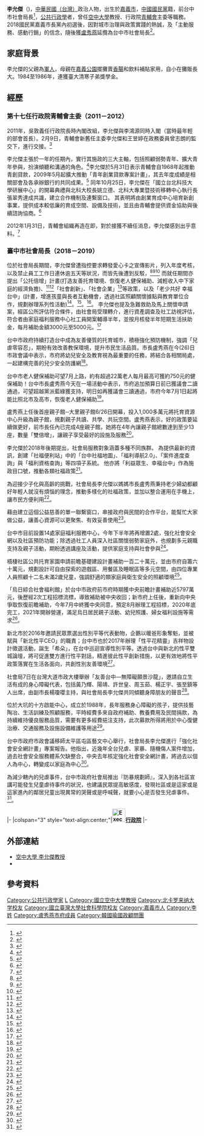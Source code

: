 {{多個問題|
{{newsrelease|time=2019-07-08T00:47:24+00:00}}
{{review|time=2019-07-08T00:47:24+00:00}}
{{citation style|time=2019-05-20T09:12:16+00:00}}
{{copyedit|time=2019-05-20T09:12:16+00:00}}
}}
{{Infobox_Person
| name = 李允傑
|image= 
|box_width= 320
|occupation=公共行政學者 
| english_names = Jack Lee
| Sex = 男
| Native place = [[台灣|台灣]][[嘉義市|嘉義市]]
| period = 
| party = 
| nationality = {{ROC}}
|birth_date= {{birth date and age|1964|9|3}}
|birth_place= {{TWN}}[[嘉義市|嘉義市]]
|death_date= 
|death_place= 
| spouse = 
|education= 
*[[嘉義高中|嘉義高中]]
*[[國立台灣大學|國立台灣大學]]政治學系學士 1986年
*[[國立台灣大學|國立台灣大學]]政治學研究所碩士 1989年
*[[美國|美國]][[北卡羅萊納大學|北卡羅萊納大學]]公共政策博士 1995年
| past = 
*行政院研考會<br> 1991年7月－1991年12月
*行政院大陸委員會<br> 1992年1月－1992年7月
*美國北卡羅萊納大學助理研究員<br>1993年8月－1994年12月
*台灣經濟研究院副研究員<br>1995年10月－1996年2月
*空中大學公共行政學系副教授<br> 1996年2月
*空中大學公共行政學系教授<br> 1999年6月
*南京大學台灣研究所客座教授<br>2006年8月－2007年2月
*美國[[哈佛大學|哈佛大學]]傅爾布萊特訪問教授<br>2007年8月－2008年1月
*行政院青年輔導委員會主委 <br>2011年2月9日 - 2012年2月5日
*臺中市政府社會局局長<br> 2018年12月25日 - 2019年9月10日
*臺中市政府顧問<br> 2019年9月11日 - 2020年1月31日
| work =
*政策執行與評估 
*公共管理 
*〈透視兩岸‧財經〉、〈台灣政局與兩岸關係〉、〈兩岸投資保障協議之研究〉以及公共政策與行政管理領域學術專書等共15本(含合著)
*ECFA後的兩岸關係
}}
'''李允傑'''（{{bd|1964年|9月3日|catIdx=L李}})，[[中華民國（台灣）|中華民國（台灣）]]政治人物，出生於[[嘉義市|嘉義市]]，[[中國國民黨|中國國民黨]]籍，前台中市社會局長<ref>{{Cite web|url=https://www.society.taichung.gov.tw/1193506/post|title=台中市社會局首長介紹|accessdate=|author=|date=|publisher=台中市政府社會局|archive-url=https://web.archive.org/web/20190514104814/https://www.society.taichung.gov.tw/1193506/post|archive-date=2019-05-14|dead-url=yes}}</ref>，[[公共行政学|公共行政學]]者，曾任[[空中大學|空中大學]]教授、行政院[[青輔會|青輔會]]主委等職務。2018國民黨嘉義市長黨內初選後，因對城市治理與政策實踐的熱誠，及「主動服務、感動行銷」的信念，隨後獲[[盧秀燕|盧秀燕]]延攬為台中市社會局長<ref>{{Cite web|url=https://news.ltn.com.tw/news/politics/breakingnews/2643912|title=「攤販之子」出任中市社會局長 李允傑：有意義的挑戰 - 政治 - 自由時報電子報|accessdate=2019-05-14|work=自由電子報|language=zh-TW}}</ref>。

== 家庭背景 ==
李允傑的父親為[[軍人|軍人]]，母親在[[嘉義公園|嘉義公園]]擺攤賣[[香腸|香腸]]和飲料補貼家用，自小在攤販長大。1984至1986年，連獲臺大清寒子弟獎學金。

== 經歷 ==
=== 第十七任行政院青輔會主委（2011－2012） ===
2011年，吳敦義任行政院長時內閣改組，李允傑與李鴻源同時入閣（當時最年輕的部會首長）。2月9日，青輔會新舊任主委李允傑和王昱婷在政務委員曾志朗的監交下，進行交接。<ref>{{Cite web|url=https://newtalk.tw/news/view/2011-02-09/11894=李允傑接青輔會 將照顧弱勢青年|accessdate=2011-02-09|work=新頭殼|language=zh-TW}}</ref>

李允傑主張於一年的任期內，實行其施政的三大主軸，包括照顧弱勢青年、擴大青年參與，扮演傾聽和溝通的角色。<ref>{{Cite web|url=https://news.ltn.com.tw/news/life/paper/466736|title=新官上任／李允傑接青輔會 329端出牛肉 - 生活 - 自由時報電子報|accessdate=2019-05-14|work=自由電子報|language=zh-TW}}</ref>李允傑於5月31日表示青輔會自1968年起推動青創貸款，2009年5月起擴大推動「青年創業貸款專案計畫」，其去年度成績是相關部會及各承辦銀行的共同成果。<ref>{{Cite web|url=http://www.epochtimes.com/b5/11/5/31/n3272336.htm=台青創貸款 創就業機會數新高 - 大紀元|accessdate=2011-05-31|work=大紀元|language=zh-TW}}</ref>
同年10月25日，李允傑在「國立台北科技大學研展中心」的開幕典禮與北科大校長姚立德、北科大專業暨技術移轉中心執行長張翠秀達成共識，建立合作機制及連繫窗口。 其表明將由創業育成中心培育新創事業，提供成本較低廉的育成空間、設備及技術，並且由青輔會提供資金協助與後續諮詢協商。<ref>{{Cite web|url=https://m.xuite.net/blog/newtaiwannet/667/53246755=青輔會 李允傑主任委員、第一處 陳愛珠科長：北科大研展中心開幕 青輔會宣布「一站式服務協助創業青年」|accessdate=2011-10-26|work=隨意窩日誌|language=zh-TW}}{{Dead link|date=2020年1月 |bot=InternetArchiveBot |fix-attempted=yes }}</ref>

2012年1月31日，青輔會組織再造在即，對於接獲不續任消息，李允傑感到出乎意料。<ref>{{Cite web|url=http://www.epochtimes.com/b5/12/1/31/n3499025.htm|title=李允傑未獲留任 意外但無遺憾 - 大紀元|accessdate=2019-05-14|date=2012-01-31|work=大紀元 www.epochtimes.com|language=zh-TW}}</ref> 

=== 臺中市社會局長（2018－2019） ===

位於社會局長期間，李允傑曾遭指控要求轉發愛心卡之宣傳影片，列入年度考核，以及禁止員工工作日連休逾五天等狀況，而皆先後遭到反駁，<ref>{{Cite web|url=https://news.ltn.com.tw/news/life/breakingnews/2702210|title=要脅公務員轉發宣導影片？中市府：已更正澄清 - 生活 - 自由時報電子報|accessdate=2019-05-14|work=自由電子報|language=zh-TW}}</ref><ref>{{Cite web|url=https://tw.appledaily.com/new/realtime/20190327/1531214/|title=台中社會局禁工作日連休五天 挨批帶頭當慣老闆｜蘋果新聞網｜蘋果日報|accessdate=2019-05-14|work=蘋果新聞網|language=zh-TW}}</ref><ref>{{Cite web|url=https://www.msn.com/zh-tw/lifestyle/lifestyleliving/%E7%A6%81%E5%B7%A5%E4%BD%9C%E6%97%A5%E9%80%A3%E4%BC%915%E5%A4%A9-%E4%B8%AD%E7%A4%BE%E6%9C%83%E5%B1%80%E6%8C%A8%E8%BD%9F%E8%A1%80%E6%B1%97/ar-BBVhRTc|title=禁工作日連休5天 中社會局挨轟血汗|accessdate=2019-05-14|work=www.msn.com|archive-url=https://web.archive.org/web/20190514100256/https://www.msn.com/zh-tw/lifestyle/lifestyleliving/%25E7%25A6%2581%25E5%25B7%25A5%25E4%25BD%259C%25E6%2597%25A5%25E9%2580%25A3%25E4%25BC%25915%25E5%25A4%25A9-%25E4%25B8%25AD%25E7%25A4%25BE%25E6%259C%2583%25E5%25B1%2580%25E6%258C%25A8%25E8%25BD%259F%25E8%25A1%2580%25E6%25B1%2597/ar-BBVhRTc|archive-date=2019-05-14|dead-url=yes}}</ref>
而就任期間亦提出「公托倍增」計畫(打造友善托育環境、恢復老人健保補助、減輕收入中下家庭的經濟負擔)、<ref>{{Cite web|url=https://www.chinatimes.com/realtimenews/20190611004011-260407?chdtv=中市社會局「公托倍增」 打造友善托育環境｜中時電子報｜中時電子報|accessdate=2019-06-11|work=中時電子報|language=zh-TW}}</ref><ref>{{Cite web|url=https://www.chinatimes.com/newspapers/20190612000587-260114?chdtv=中市敬老愛心卡政策微調，符合公平正義、兼顧財政永續|accessdate=2019-06-12|last=中時電子報|work=中時電子報|language=zh-TW}}</ref>「社會創新」、「社會企業」<ref>{{Cite web|url=https://www.cna.com.tw/news/ahel/201906160078.aspx=用一杯茶看見南亞 紅茶串聯印度與斯里蘭卡|accessdate=2019-06-12|last=中央社|work=中央社|language=zh-TW}}{{Dead link|date=2020年1月 |bot=InternetArchiveBot |fix-attempted=yes }}</ref>等政策，以及「老少共好 幸福台中」(計畫，增進孩童與長者互動機會，透過社區照顧關懷據點與教育單位合作，規劃辦理系列性活動)<ref>{{Cite web|url=https://www.chinatimes.com/realtimenews/20190704001374-260407=長者有福！中市社會局打造公益慈善聯盟|accessdate=2019-07-04|last=中時電子報|work=中時電子報|language=zh-TW}}</ref>。<ref>{{Cite web|url=http://www.taiwantimes.com.tw/ncon.php?num=45590page=ncon.php=公私協力政策目標 中市社會局長李允傑：藉由公私協力互信合作機制，造福弱勢族群|accessdate=2019-07-11|last=臺灣時報|work=臺灣時報|language=zh-TW}}</ref>。<ref>{{Cite web|url=https://www.taiwantimes.com.tw/ncon.php?num=45276page=ncon.php=重視幼兒 台中市政府公托加倍計畫|accessdate=2019-07-09|last=臺灣時報|work=臺灣時報|language=zh-TW}}</ref>。 李允傑也提及急難救助及馬上關懷申請案，經區公所評估符合條件，由社會局受理轉介，進行資產調查及社工訪視評估，符合者由家庭福利服務中心社工員開案輔導半年，並按月核發半年短期生活扶助金，每月補助金額3000元至5000元。<ref>{{Cite web|url=https://www.taiwanhot.net/?p=723164=中市韌力家庭陪伴計畫績效佳　協助近貧家庭走出困境|accessdate=2019-06-27|last=台灣好新聞|work=台灣好新聞|language=zh-TW}}</ref>

台中市政府持續打造台中成為友善優質的托育城市，積極強化預防機制，強調「兒虐零容忍」，期盼有效改善教保環境，提升市民生活品質。市長盧秀燕在今(26)日市政會議中表示，市府將幼兒安全及教育視為最重要的任務，將結合各相關局處，一起建構完善的兒少安全防護網<ref>{{Cite web|url=https://www.news.taichung.gov.tw/1243882/post=中市府強調「兒虐零容忍」 持續打造友善優質托育城市 - 市政新聞|accessdate=2019-03-26|date=2019-03-26|work=市政新聞 https://news.ltn.com.tw/news/life/breakingnews/2831450|language=zh-TW}}{{Dead link|date=2020年1月 |bot=InternetArchiveBot |fix-attempted=yes }}</ref>。

台中市老人健保補助可望7月上路，約有超過22萬老人每月最高可獲約750元的健保補助！台中市長盧秀燕今天在一場活動中表示，市府追加預算日前已獲議會二讀通過，可望超越黨派藍綠獲支持，明日如再獲議會三讀通過，市府今年7月1日起將能比照北市及高市，恢復老人健保補助<ref>{{Cite web|url=https://news.ltn.com.tw/news/life/breakingnews/2831450=台中老人健保補助7/1可望恢復 22萬人受惠 - 自由時報|accessdate=2019-06-23|date=2019-06-23|work=自由時報 https://news.ltn.com.tw/news/life/breakingnews/2831450|language=zh-TW}}{{Dead link|date=2020年1月 |bot=InternetArchiveBot |fix-attempted=yes }}</ref>。

盧秀燕上任後首座親子館─大里親子館6/26日開幕，投入1,000多萬元將托育資源中心升級為親子館，規劃親子共讀、共學、共玩空間。盧秀燕表示，好的政策要延續做更好，前市長任內已完成4座親子館，她將在4年內讓親子館總數達到至少13座，數量「雙倍增」，讓親子享受最好的設施及服務<ref>{{Cite web|url=https://www.storm.mg/localarticle/1425743=盧秀燕：四年內親子館「雙倍增」　上任首座親子館開幕 - 風傳媒|accessdate=2019-06-26|date=2019-06-26|work=風傳媒 http://twpowernews.com/home/news_pagein.php?iType=1010&n_id=162976|language=zh-TW}}{{Dead link|date=2020年1月 |bot=InternetArchiveBot |fix-attempted=yes }}</ref>。

李允傑於2018年後期提出，社會局服務對象涵蓋多種不同族群。 為提供最新的資訊，創建「社福便利站」中的「台中社福地圖」、「福利導航2.0」、「案件進度查詢」與「福利資格查詢」等四項子系統。 他亦將「利益眾生、幸福台中」作為施政目口號，推動各類社福政策<ref>{{Cite web|url=http://twpowernews.com/home/news_pagein.php?iType=1010&n_id=162976=一指掌握社福資訊 中市「社福便利站」網路平台啟用 - 勁報|accessdate=2019-07-11|date=2019-07-11|work=勁報 http://twpowernews.com/home/news_pagein.php?iType=1010&n_id=162976|language=zh-TW}}</ref>。

為迎接少子化與高齡的挑戰，社會局長李允傑以媽媽市長盧秀燕秉持老少婦幼都顧好年輕人就沒有煩惱的理念，推動多樣化的社福政策，並加以整合運用在手機上，讓市民方便利用<ref>{{Cite web|url=http://61.222.185.194/?FID=14&CID=458705=利益眾生、幸福台中 李允傑願景 - 台灣新生報|accessdate=2019-07-16|date=2019-07-16|work=台灣新生報 http://61.222.185.194/?FID=14&CID=458705|language=zh-TW}}</ref>。

藉由建立這個公益慈善的單一聯繫窗口，串接政府與民間的合作平台，能幫忙大家做公益，讓善心資源可以更聚焦、有效妥善使用<ref>{{Cite web|url=http://www.fingermedia.tw/?p=735381=中市府公益慈善平台啟動 串接民間資源力量 - 指傳媒|accessdate=2019-07-22|date=2019-07-22|work=指傳媒 http://www.fingermedia.tw/?p=735381|language=zh-TW}}</ref>。

台中市目前設置14處家庭福利服務中心，今年下半年將再增置2處，強化社會安全網以及社區預防功能；除透過社工人員深入社區關懷弱勢家庭外，也規劃多元親職支持及親子活動，期盼透過講座及活動，提供家庭支持與社會參與<ref>{{Cite web|url=http://n.yam.com/Article/20190723777001=中市舉辦各式親職教育活動　提供家庭支持與社會參與 - 大成報|accessdate=2019-07-23|date=2019-07-23|work=大成報 http://n.yam.com/Article/20190723777001|language=zh-TW}}</ref>。

梧棲社區公共托育家園申請前瞻基礎建設計畫補助一百二十萬元，並由市府自籌六十萬元，規劃設計可自由探索的遊戲區、用餐區及睡眠區等多元空間，由四位專業人員照顧十二名未滿2歲兒童，強調舒適的類家庭與衛生安全的照顧環境<ref>{{Cite web|url=http://www.fingermedia.tw/?p=737512=梧棲社區公共托育家園開幕 盧秀燕：落實公托倍增 打造友善育兒環境 - 指傳媒|accessdate=2019-07-29|date=2019-07-29|work=指傳媒 http://www.fingermedia.tw/?p=737512|language=zh-TW}}</ref>。

「烏日綜合社會福利館」於台中市政府前市府時期獲中央前瞻計畫補助近5797萬元，後歷經2次工程招標流標，導致補助被中央收回；新市府上任後，重新向中央爭取恢復前瞻補助，今年7月中終獲中央同意，預定8月辦理工程招標，2020年底完工，2021年開辦營運，滿足烏日居民親子活動、幼兒照護、婦女福利設施等需求<ref>{{Cite web|url=https://www.chinatimes.com/realtimenews/20190803002478-260407?chdtv=中市府追回烏日綜合社會福利館前瞻補助 拚明年底完工 - 中時電子報|accessdate=2019-08-03|date=2019-08-03|work=中時電子報 https://www.chinatimes.com/realtimenews/20190803002478-260407?chdtv|language=zh-TW}}</ref>。

新北市於2016年邀請民眾票選出性別平等代表動物，企鵝以暖爸形象奪魁，並被賦與「新北性平CEO」的職責；台中市也於2017年辦理「性平花精靈」吉祥物設計徵選活動，誕生「希朵」，在台中巡迴宣導性別平等。透過台中與新北的性平雙城論壇，將可促進雙方進行性平對話，精進彼此性平創新措施，以更有效地將性平政策落實在生活各面向，共創性別友善環境<ref>{{Cite web|url=https://news.ltn.com.tw/news/life/breakingnews/2874560=性平雙城論壇登場 台中、新北打造幸福城市 - 自由時報|accessdate=2019-08-05|date=2019-08-05|work=自由時報 https://news.ltn.com.tw/news/life/breakingnews/2874560|language=zh-TW}}{{Dead link|date=2020年1月 |bot=InternetArchiveBot |fix-attempted=yes }}</ref>。

社會局7日在台灣大道市政大樓舉辦「友善台中—無障礙願景沙龍」，邀請自立生活有成的身心障礙代表，包括黃乃輝、陽靖、許世皇、周玉茹、楊正宇、張至鎮等人出席，由副市長楊瓊瓔主持，與社會局長李允傑共同傾聽身障朋友的聲音<ref>{{Cite web|url=http://www.fingermedia.tw/?p=740076=傾聽身障朋友的聲音 中市辦無障礙願景沙龍 - 指傳媒|accessdate=2019-08-07|date=2019-08-07|work=指傳媒 http://www.fingermedia.tw/?p=740076|language=zh-TW}}</ref>。

位於大坑的十方啟能中心，成立於1988年，長年服務身心障礙的孩子，提供技藝陶冶、生活訓練及照顧服務，平時經費多來自政府補助、教養費用及民間捐款，為持續維持優良服務品質，需要有更多經費挹注支持，此次募款所得將用於中心復健治療、交通服務及設施設備維護等用途<ref>{{Cite web|url=https://www.chinatimes.com/realtimenews/20190809001721-260405?chdtv=十方募款餐會不足10桌 盧秀燕個人名義響應力挺 - 中國時報|accessdate=2019-08-09|date=2019-08-09|work=中國時報 https://www.chinatimes.com/realtimenews/20190809001721-260405?chdtv|language=zh-TW}}</ref>。

台中市政府市政會議移師太平區屯區藝文中心舉行，社會局長李允傑進行「強化社會安全網計畫」專案報告。他指出，近幾年全台兒虐、家暴、隨機傷人案件增加，過去社會安全服務體系欠缺整合，中央去年核定強化社會安全網計畫，將過去以個人為中心，轉變成以家庭為中心<ref>{{Cite web|url=https://tw.news.yahoo.com/%E4%B8%AD%E5%B8%82%E6%88%90%E7%AB%8B%E9%9B%86%E4%B8%AD%E7%AF%A9%E6%B4%BE%E6%A1%88%E4%B8%AD%E5%BF%83-%E5%BC%B7%E5%8C%96%E7%A4%BE%E6%9C%83%E5%AE%89%E5%85%A8-073714956.html=中市成立集中篩派案中心 強化社會安全 - 大千電台|accessdate=2019-08-13|date=2019-08-13|work=大千電台 https://tw.news.yahoo.com/%E4%B8%AD%E5%B8%82%E6%88%90%E7%AB%8B%E9%9B%86%E4%B8%AD%E7%AF%A9%E6%B4%BE%E6%A1%88%E4%B8%AD%E5%BF%83-%E5%BC%B7%E5%8C%96%E7%A4%BE%E6%9C%83%E5%AE%89%E5%85%A8-073714956.html|language=zh-TW}}</ref>。

為減少轄內的兒虐事件，台中市政府社會局推出『防暴規劃師』，深入到各社區宣講可能發生兒童虐待事件的狀況，也建議民眾提高敏感度，發現社區或是這家或是這家進內的鄰居兒童出現異常的哭聲或是呼喊聲，就要小心是否發生兒虐事件。<ref>{{Cite web|url=https://www.storm.mg/localarticle/1594216=減少兒虐事件　中市防暴規劃師初級宣講 - 中國時報|accessdate=2019-08-14|date=2019-08-14|work=風傳媒 https://www.storm.mg/localarticle/1594216|language=zh-TW}}{{Dead link|date=2020年1月 |bot=InternetArchiveBot |fix-attempted=yes }}</ref>。

{{start box}}
{{s-off}}
|-
|colspan="3" style="text-align:center;"|'''[[File:Executive_Yuan,ROC_LOGO.svg|35px]][[行政院|行政院]]'''
|-
{{s-before|[[王昱婷|王昱婷]]}}
{{s-title|[[行政院青年輔導委員會|行政院青年輔導委員會]]主任委員<br><small>第十七任<br>2011年2月9日－2012年2月5日}}
{{s-after|[[陳以真|陳以真]]}}
{{end box}}

[[Category:公共行政學家|Category:公共行政學家]]
[[Category:中華民國行政院青年輔導委員會主任委員|L]]
[[Category:國立空中大學教授|Category:國立空中大學教授]]
[[Category:北卡罗来纳大学校友|Category:北卡罗来纳大学校友]]
[[Category:國立臺灣大學社會科學院校友|Category:國立臺灣大學社會科學院校友]]
[[Category:嘉義市人|Category:嘉義市人]]
[[Category:李姓|Category:李姓]]

== 外部連結 ==

*[https://www106.nou.edu.tw/~dpa/Lee.htm 空中大學 李允傑教授]
*{{Facebook page|yunjie.nyc}}

== 參考資料 ==
{{reflist|30em}}

[[Category:盧秀燕市府成員|Category:盧秀燕市府成員]]
[[Category:韓國瑜國政顧問團|Category:韓國瑜國政顧問團]]